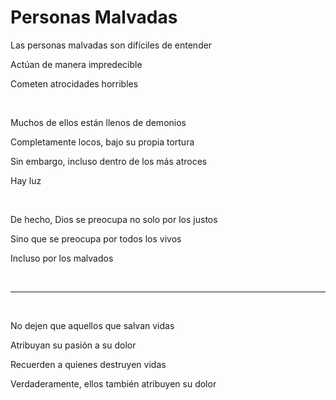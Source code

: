 # Personas Malvadas

Las personas malvadas son difíciles de entender

Actúan de manera impredecible

Cometen atrocidades horribles

<p></p>

<br />

Muchos de ellos están llenos de demonios

Completamente locos, bajo su propia tortura

Sin embargo, incluso dentro de los más atroces

Hay luz

<br />

De hecho, Dios se preocupa no solo por los justos

Sino que se preocupa por todos los vivos

Incluso por los malvados

<p></p>

<br />

---

<br />

No dejen que aquellos que salvan vidas

Atribuyan su pasión a su dolor

Recuerden a quienes destruyen vidas

Verdaderamente, ellos también atribuyen su dolor